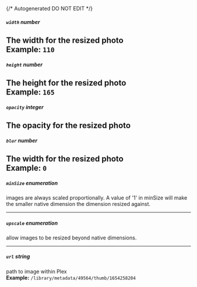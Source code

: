 {/* Autogenerated DO NOT EDIT  */}

##### `width` _number_
The width for the resized photo
<br/>
**Example:** `110`
---
##### `height` _number_
The height for the resized photo
<br/>
**Example:** `165`
---
##### `opacity` _integer_
The opacity for the resized photo
---
##### `blur` _number_
The width for the resized photo
<br/>
**Example:** `0`
---
##### `minSize` _enumeration_
images are always scaled proportionally. A value of '1' in minSize will make the smaller native dimension the dimension resized against.

<Collapsible openLabel={Labels.showProperties} closeLabel={Labels.hideProperties}>
  <MinSize />
</Collapsible>

---
##### `upscale` _enumeration_
allow images to be resized beyond native dimensions.

<Collapsible openLabel={Labels.showProperties} closeLabel={Labels.hideProperties}>
  <Upscale />
</Collapsible>

---
##### `url` _string_
path to image within Plex
<br/>
**Example:** `/library/metadata/49564/thumb/1654258204`

